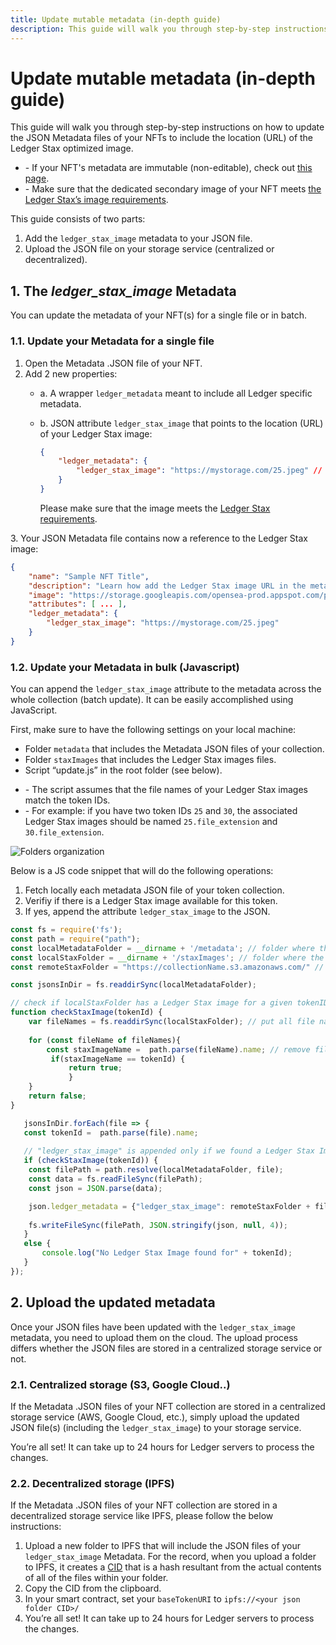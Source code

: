 ```yaml
---
title: Update mutable metadata (in-depth guide)
description: This guide will walk you through step-by-step instructions on how to update the JSON Metadata files of your NFTs to include the location (URL) of the Ledger Stax optimized image.
---
```



# Update mutable metadata (in-depth guide)

This guide will walk you through step-by-step instructions on how to update the JSON Metadata files of your NFTs to include the location (URL) of the Ledger Stax optimized image.

<Callout type="info" emoji="👉">
	<ul>
		<li>- If your NFT's metadata are immutable (non-editable), check out <a href='./metadata-tool'>this page</a>.</li>
		<li>- Make sure that the dedicated secondary image of your NFT meets <a href='./image-requirements'>the Ledger Stax’s image requirements</a>.</li>
	</ul>
</Callout>


This guide consists of two parts:
1. Add the `ledger_stax_image` metadata to your JSON file.
2. Upload the JSON file on your storage service (centralized or decentralized). 


## 1. The <i>ledger_stax_image</i> Metadata

You can update the metadata of your NFT(s) for a single file or in batch. 

### 1.1. Update your Metadata for a single file

1. Open the Metadata .JSON file of your NFT.
2. Add 2 new properties:
	- a. A wrapper `ledger_metadata` meant to include all Ledger specific metadata.
	- b. JSON attribute `ledger_stax_image` that points to the location (URL) of your Ledger Stax image: 

		```json copy
		{
			"ledger_metadata": {
				"ledger_stax_image": "https://mystorage.com/25.jpeg" // Location of your Ledger Stax Image
			}
		}	
		```

		<Callout type="warning" emoji="⚠️">
  			Please make sure that the image meets the <a href='./image-requirements'>Ledger Stax requirements</a>. 
		</Callout>

3\. Your JSON Metadata file contains now a reference to the Ledger Stax image:

```json copy
{
	"name": "Sample NFT Title",
	"description": "Learn how add the Ledger Stax image URL in the metadata file.", 
	"image": "https://storage.googleapis.com/opensea-prod.appspot.com/puffs/25.png", 
	"attributes": [ ... ], 
	"ledger_metadata": {
		"ledger_stax_image": "https://mystorage.com/25.jpeg"
	}
}
```

### 1.2. Update your Metadata in bulk (Javascript)

You can append the `ledger_stax_image` attribute to the metadata across the whole collection (batch update). It can be easily accomplished using JavaScript. 

First, make sure to have the following settings on your local machine:
- Folder `metadata` that includes the Metadata JSON files of your collection.
- Folder `staxImages` that includes the Ledger Stax images files.
- Script “update.js” in the root folder (see below).

<Callout type="warning" emoji="⚠️">
	<ul>
		<li>- The script assumes that the file names of your Ledger Stax images match the token IDs.</li>
		<li>- For example: if you have two token IDs <code>25</code> and <code>30</code>, the associated Ledger Stax images should be named <code>25.file_extension</code> and <code>30.file_extension</code>.</li>
	</ul>
</Callout>

<Zoom>
	<img
	  alt="Folders organization"
	  src="/nft-display/folders.png"
	/>
</Zoom>

Below is a JS code snippet that will do the following operations:
1. Fetch locally each metadata JSON file of your token collection.
2. Verifiy if there is a Ledger Stax image available for this token.
3. If yes, append the attribute `ledger_stax_image` to the JSON.

```js copy
const fs = require('fs');
const path = require("path");
const localMetadataFolder = __dirname + '/metadata'; // folder where the JSON metadata files are stored locally
const localStaxFolder = __dirname + '/staxImages'; // folder where the Ledger Stax images are stored locally
const remoteStaxFolder = "https://collectionName.s3.amazonaws.com/" // base url (folder) where the Ledger Stax images are stored on the cloud.

const jsonsInDir = fs.readdirSync(localMetadataFolder);

// check if localStaxFolder has a Ledger Stax image for a given tokenID
function checkStaxImage(tokenId) {
	var fileNames = fs.readdirSync(localStaxFolder); // put all file names into an array
	
	for (const fileName of fileNames){
		const staxImageName =  path.parse(fileName).name; // remove file name extension
		 if(staxImageName == tokenId) {
			 return true; 
			 }
	}
	return false; 
}

   jsonsInDir.forEach(file => {
   const tokenId =  path.parse(file).name; 
   
   // "ledger_stax_image" is appended only if we found a Ledger Stax Image for a given tokenID
   if (checkStaxImage(tokenId)) { 
	const filePath = path.resolve(localMetadataFolder, file);
	const data = fs.readFileSync(filePath);
	const json = JSON.parse(data);

	json.ledger_metadata = {"ledger_stax_image": remoteStaxFolder + file};
	
	fs.writeFileSync(filePath, JSON.stringify(json, null, 4)); 
   }
   else {
	   console.log("No Ledger Stax Image found for" + tokenId);
   }
});
```

## 2. Upload the updated metadata

Once your JSON files have been updated with the `ledger_stax_image` metadata, you need to upload them on the cloud. The upload process differs whether the JSON files are stored in a centralized storage service or not. 

### 2.1. Centralized storage (S3, Google Cloud..)

If the Metadata .JSON files of your NFT collection are stored in a centralized storage service (AWS, Google Cloud, etc.), simply upload the updated JSON file(s) (including the `ledger_stax_image`) to your storage service. 

You’re all set!  It can take up to 24 hours for Ledger servers to process the changes.

### 2.2. Decentralized storage (IPFS)

If the Metadata .JSON files of your NFT collection are stored in a decentralized storage service like IPFS, please follow the below instructions: 

1. Upload a new folder to IPFS that will include the JSON files of your `ledger_stax_image` Metadata. For the record, when you upload a folder to IPFS, it creates a [CID](https://docs.ipfs.tech/concepts/content-addressing/) that is a hash resultant from the actual contents of all of the files within your folder.
2. Copy the CID from the clipboard. 
3. In your smart contract, set your `baseTokenURI` to `ipfs://<your json folder CID>/`
4. You’re all set! It can take up to 24 hours for Ledger servers to process the changes.

